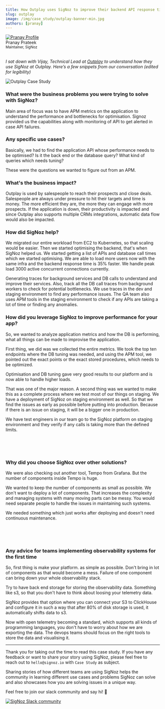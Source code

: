 ```yaml
---
title: How Outplay uses SigNoz to improve their backend API response time by 35%
slug: outplay
image: /img/case_study/outplay-banner-min.jpg
authors: [pranay]
---
```

<div class="avatar">
  <a
    class="avatar__photo-link avatar__photo avatar__photo--lg"
    href="https://twitter.com/pranay01">
    <img
      alt="Pranay Profile"
      src="/img/authors/pranay_profile_pic.webp" />
  </a>
  <div class="avatar__intro">
    <div class="avatar__name">Pranay Prateek</div>
    <small class="avatar__subtitle">
      Maintainer, SigNoz
    </small>
  </div>
</div>

<br />

_I sat down with Vijay, Technical Lead at <a href = "https://outplayhq.com" rel="noopener noreferrer nofollow" target="_blank" >Outplay</a> to understand how they use SigNoz at Outplay. Here’s a few snippets from our conversation (edited for legibility)_

![Outplay Case Study](/img/case_study/outplay-banner.webp)

### What were the business problems you were trying to solve with SigNoz?

Main area of focus was to have APM metrics on the application to understand the performance and bottlenecks for optimisation. Signoz provided us the capabilities along with monitoring of API to get alerted in case API failures.

### Any specific use cases?

Basically, we had to find the application API whose performance needs to be optimised? Is it the back end or the database query? What kind of queries which needs tuning?

These were the questions we wanted to figure out from an APM.

### What's the business impact?

Outplay is used by salespeople to reach their prospects and close deals. Salespeople are always under pressure to hit their targets and time is money. The more efficient they are, the more they can engage with more prospects. If the application is down, their productivity is impacted and since Outplay also supports multiple CRMs integrations, automatic data flow would also be impacted.

### How did SigNoz help?

We migrated our entire workload from EC2 to Kubernetes, so that scaling would be easier. Then we started optimising the backend, that's when SigNoz helped us. We started getting a list of APIs and database call times which we started optimising. We are able to load more users now with the same infra and the backend response time is 35% faster. We handle peak load 3000 active concurrent connections currently.

Generating traces for background services and DB calls to understand and improve their services. Also, track all the DB call traces from background workers to check for potential bottlenecks.
We use traces in the dev and staging environment to find any performance issues. The QA team also uses APM tools in the staging environment to check if any APIs are taking a lot of time or finding any anomalies.

### How did you leverage SigNoz to improve performance for your app?

So, we wanted to analyze application metrics and how the DB is performing, what all things can be made to improvise the application.

First thing, we did was we collected the entire metrics. We took the top ten endpoints where the DB tuning was needed, and using the APM tool, we pointed out the exact points or the exact stored procedures, which needs to be optimized.

Optimisation and DB tuning gave very good results to our platform and is now able to handle higher loads.

That was one of the major reason. A second thing was we wanted to make this as a complete process where we test most of our things on staging. We have a deployment of SigNoz on staging environment as well. So that we find the issues as early as possible before putting into production. Because if there is an issue on staging, it will be a bigger one in production.

We have test engineers in our team go to the SigNoz platform on staging environment and they verify if any calls is taking more than the defined limits.

<br />
<YouTube id="nh79MBqwc0w" mute={false} />
<br />
<br />

### Why did you choose SigNoz over other solutions?

We were also checking out another tool, Tempo from Grafana. But the number of components inside Tempo is huge.

We wanted to keep the number of components as small as possible. We don't want to deploy a lot of components. That increases the complexity and managing systems with many moving parts can be messy. You would need separate people to handle the issues in maintaining such systems.

We needed something which just works after deploying and doesn't need continuous maintenance.
<br />
<br />

<YouTube id="diaVE3TT2Ck" mute={false} />

<br />
<br />

### Any advice for teams implementing observability systems for the first time

So, first thing is make your platform. as simple as possible. Don't bring in lot of components as that would become a mess. Failure of one component can bring down your whole observability stack.

Try to have back end storage for storing the observability data. Something like s3, so that you don't have to think about loosing your telemetry data.

SigNoz provides that option where you can connect your S3 to ClickHouse and configure it in such a way that after 80% of disk storage is used, it automatically shifts data to s3.

Now with open telemetry becoming a standard, which supports all kinds of programming languages, you don't have to worry about how we are exporting the data. The devops teams should focus on the right tools to store the data and visualising it.

---

Thank you for taking out the time to read this case study. If you have any feedback or want to share your story using SigNoz, please feel free to reach out to `hello@signoz.io` with `Case Study` as subject.

Sharing stories of how different teams are using SigNoz helps the community in learning different use cases and problems SigNoz can solve and also showcases how you are solving issues in a unique way.

Feel free to join our slack community and say hi! 👋

[![SigNoz Slack community](/img/blog/common/join_slack_cta.webp)](https://signoz.io/slack)
